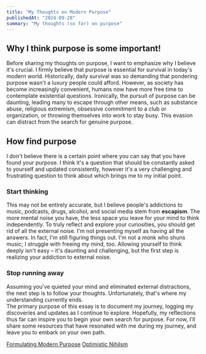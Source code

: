 ```yaml
---
title: "My Thoughts on Modern Purpose"
publishedAt: "2024-09-28"
summary: "My thoughts (so far) on purpose"
---
```


## Why I think purpose is some important!

Before sharing my thoughts on purpose, I want to emphasize why I believe it's crucial. I firmly believe that purpose is essential for survival in today's modern world. Historically, daily survival was so demanding that pondering purpose wasn't a luxury people could afford. However, as society has become increasingly convenient, humans now have more free time to contemplate existential questions. Ironically, the pursuit of purpose can be daunting, leading many to escape through other means, such as substance abuse, religious extremism, obsessive commitment to a club or organization, or throwing themselves into work to stay busy. This evasion can distract from the search for genuine purpose.

## How find purpose

I don't believe there is a certain point where you can say that you have found your purpose. I think it's a question that should be constantly asked to yourself and updated consistently, however it's a very challenging and frustrating question to think about which brings me to my initial point.

### Start thinking

This may not be entirely accurate, but I believe people's addictions to music, podcasts, drugs, alcohol, and social media stem from **escapism**. The more mental noise you have, the less space you leave for your mind to think independently. To truly reflect and explore your curiosities, you should get rid of all the external noise. I'm not presenting myself as having all the answers. In fact, I'm still figuring things out. I'm not a monk who shuns music; I struggle with freeing my mind, too. Allowing yourself to think deeply isn't easy – it's daunting and challenging, but the first step is realizing your addiction to external noise.

### Stop running away

Assuming you've quieted your mind and eliminated external distractions, the next step is to follow your thoughts. Unfortunately, that's where my understanding currently ends.  
The primary purpose of this essay is to document my journey, logging my discoveries and updates as I continue to explore. Hopefully, my reflections thus far can inspire you to begin your own search for purpose.
For now, I'll share some resources that have resonated with me during my journey, and leave you to embark on your own path.

[Formulating Modern Purpose](https://medium.com/predict/formulating-modern-purpose-eaa0b69a49c4)
[Optimistic Nihilsm](https://www.youtube.com/watch?v=MBRqu0YOH14)
